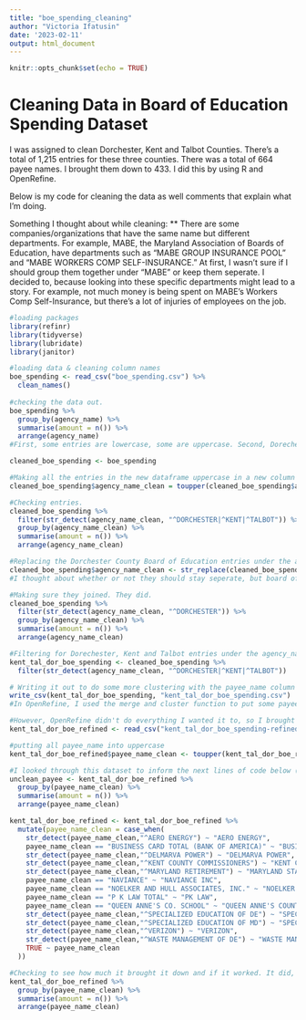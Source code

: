 ```yaml
---
title: "boe_spending_cleaning"
author: "Victoria Ifatusin"
date: '2023-02-11'
output: html_document
---
```


```r
knitr::opts_chunk$set(echo = TRUE)
```

# Cleaning Data in Board of Education Spending Dataset

I was assigned to clean Dorchester, Kent and Talbot Counties. There's a total of 1,215 entries for these three counties. There was a total of 664 payee names. I brought them down to 433. I did this by using R and OpenRefine. 

Below is my code for cleaning the data as well comments that explain what I'm doing. 

Something I thought about while cleaning:
** There are some companies/organizations that have the same name but different departments. For example, MABE, the Maryland Association of Boards of Education, have departments such as "MABE GROUP INSURANCE POOL" and "MABE WORKERS COMP SELF-INSURANCE." At first, I wasn't sure if I should group them together under "MABE" or keep them seperate. I decided to, because looking into these specific departments might lead to a story. For example, not much money is being spent on MABE's Workers Comp Self-Insurance, but there's a lot of injuries of employees on the job. 

```r
#loading packages
library(refinr)
library(tidyverse)
library(lubridate)
library(janitor)
```

```r
#loading data & cleaning column names
boe_spending <- read_csv("boe_spending.csv") %>% 
  clean_names()
  
#checking the data out. 
boe_spending %>% 
  group_by(agency_name) %>% 
  summarise(amount = n()) %>% 
  arrange(agency_name)
#First, some entries are lowercase, some are uppercase. Second, Dorechester has two "agency names" -- "Dorchester Board of Education" and "Dorchester Public Schools."

cleaned_boe_spending <- boe_spending 

#Making all the entries in the new dataframe uppercase in a new column -- agency_name_clean
cleaned_boe_spending$agency_name_clean = toupper(cleaned_boe_spending$agency_name)

#Checking entries.  
cleaned_boe_spending %>% 
  filter(str_detect(agency_name_clean, "^DORCHESTER|^KENT|^TALBOT")) %>% 
  group_by(agency_name_clean) %>% 
  summarise(amount = n()) %>% 
  arrange(agency_name_clean)

#Replacing the Dorchester County Board of Education entries under the agency_name_clean column with the Dorchester County Public Schools entry. 
cleaned_boe_spending$agency_name_clean <- str_replace(cleaned_boe_spending$agency_name_clean, "DORCHESTER COUNTY BOARD OF EDUCATION", "DORCHESTER COUNTY PUBLIC SCHOOLS") 
#I thought about whether or not they should stay seperate, but board of education, I believe, is the same as public schools. 

#Making sure they joined. They did. 
cleaned_boe_spending %>% 
  filter(str_detect(agency_name_clean, "^DORCHESTER")) %>% 
  group_by(agency_name_clean) %>% 
  summarise(amount = n()) %>% 
  arrange(agency_name_clean)

#Filtering for Dorechester, Kent and Talbot entries under the agency_name_clean column and saving it to a new dataframe.
kent_tal_dor_boe_spending <- cleaned_boe_spending %>% 
  filter(str_detect(agency_name_clean, "^DORCHESTER|^KENT|^TALBOT"))

# Writing it out to do some more clustering with the payee_name column in OpenRefine. 
write_csv(kent_tal_dor_boe_spending, "kent_tal_dor_boe_spending.csv") 
#In OpenRefine, I used the merge and cluster function to put some payee information together. There were some companies like Apple and Verizon that had multiple names but were the same company. 

#However, OpenRefine didn't do everything I wanted it to, so I brought it back into R to do some more specific clustering.  
kent_tal_dor_boe_refined <- read_csv("kent_tal_dor_boe_spending-refined.csv")

#putting all payee_name into uppercase
kent_tal_dor_boe_refined$payee_name_clean <- toupper(kent_tal_dor_boe_refined$payee_name_clean)

#I looked through this dataset to inform the next lines of code below (84 to 100). I went through each line checking to see which payee names were not caught by OpenRefine. There were only 449 entries, so I *think* I was able to catch a good majority of the names OpenRefine missed.  
unclean_payee <- kent_tal_dor_boe_refined %>% 
  group_by(payee_name_clean) %>% 
  summarise(amount = n()) %>% 
  arrange(payee_name_clean)

kent_tal_dor_boe_refined <- kent_tal_dor_boe_refined %>% 
  mutate(payee_name_clean = case_when(
    str_detect(payee_name_clean,"^AERO ENERGY") ~ "AERO ENERGY",
    payee_name_clean == "BUSINESS CARD TOTAL (BANK OF AMERICA)" ~ "BUSINESS CARD (BANK OF AMERICA)",
    str_detect(payee_name_clean,"^DELMARVA POWER") ~ "DELMARVA POWER",
    str_detect(payee_name_clean,"^KENT COUNTY COMMISSIONERS") ~ "KENT COUNTY COMMISSIONERS",
    str_detect(payee_name_clean,"^MARYLAND RETIREMENT") ~ "MARYLAND STATE RETIREMENT",
    payee_name_clean == "NAVIANCE" ~ "NAVIANCE INC",
    payee_name_clean == "NOELKER AND HULL ASSOCIATES, INC." ~ "NOELKER & HULL ASSOCIATION INC",
    payee_name_clean == "P K LAW TOTAL" ~ "PK LAW",
    payee_name_clean == "QUEEN ANNE'S CO. SCHOOL" ~ "QUEEN ANNE'S COUNTY PUBLIC SCHOOLS",
    str_detect(payee_name_clean,"^SPECIALIZED EDUCATION OF DE") ~ "SPECIALIZED EDUCATION OF DE",
    str_detect(payee_name_clean,"^SPECIALIZED EDUCATION OF MD") ~ "SPECIALIZED EDUCATION OF MD",
    str_detect(payee_name_clean,"^VERIZON") ~ "VERIZON",
    str_detect(payee_name_clean,"^WASTE MANAGEMENT OF DE") ~ "WASTE MANAGEMENT OF DE",
    TRUE ~ payee_name_clean
  ))

#Checking to see how much it brought it down and if it worked. It did, it's at 433. 
kent_tal_dor_boe_refined %>% 
  group_by(payee_name_clean) %>% 
  summarise(amount = n()) %>% 
  arrange(payee_name_clean)
```

